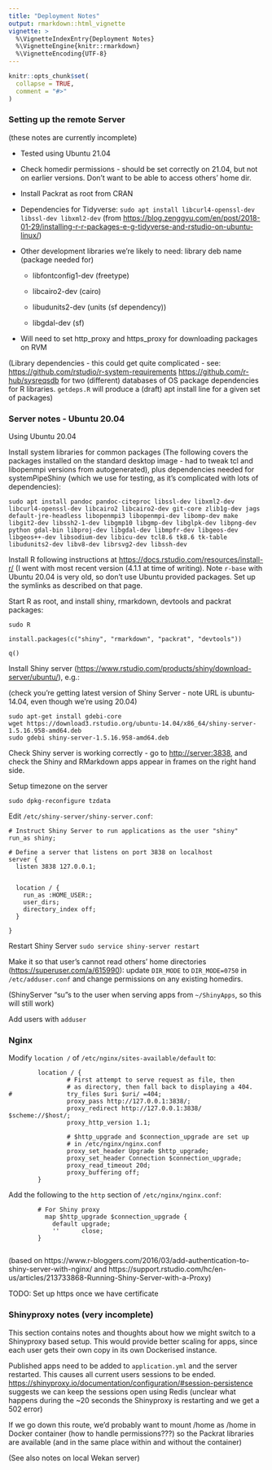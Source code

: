 ```yaml
---
title: "Deployment Notes"
output: rmarkdown::html_vignette
vignette: >
  %\VignetteIndexEntry{Deployment Notes}
  %\VignetteEngine{knitr::rmarkdown}
  %\VignetteEncoding{UTF-8}
---
```


```r
knitr::opts_chunk$set(
  collapse = TRUE,
  comment = "#>"
)
```


### Setting up the remote Server

(these notes are currently incomplete)

-   Tested using Ubuntu 21.04

-   Check homedir permissions - should be set correctly on 21.04, but not on earlier versions. Don't want to be able to access others' home dir.

-   Install Packrat as root from CRAN

-   Dependencies for Tidyverse: `sudo apt install libcurl4-openssl-dev libssl-dev libxml2-dev` (from <https://blog.zenggyu.com/en/post/2018-01-29/installing-r-r-packages-e-g-tidyverse-and-rstudio-on-ubuntu-linux/>)

-   Other development libraries we're likely to need: library deb name (package needed for)

    -   libfontconfig1-dev (freetype)

    -   libcairo2-dev (cairo)

    -   libudunits2-dev (units (sf dependency))

    -   libgdal-dev (sf)

-   Will need to set http_proxy and https_proxy for downloading packages on RVM

(Library dependencies - this could get quite complicated - see: <https://github.com/rstudio/r-system-requirements> <https://github.com/r-hub/sysreqsdb> for two (different) databases of OS package dependencies for R libraries. `getdeps.R` will produce a (draft) apt install line for a given set of packages)

### Server notes - Ubuntu 20.04

Using Ubuntu 20.04

Install system libraries for common packages (The following covers the packages installed on the standard desktop image - had to tweak tcl and libopenmpi versions from autogenerated), plus dependencies needed for systemPipeShiny (which we use for testing, as it's complicated with lots of dependencies):

    sudo apt install pandoc pandoc-citeproc libssl-dev libxml2-dev libcurl4-openssl-dev libcairo2 libcairo2-dev git-core zlib1g-dev jags default-jre-headless libopenmpi3 libopenmpi-dev libomp-dev make libgit2-dev libssh2-1-dev libgmp10 libgmp-dev libglpk-dev libpng-dev python gdal-bin libproj-dev libgdal-dev libmpfr-dev libgeos-dev libgeos++-dev libsodium-dev libicu-dev tcl8.6 tk8.6 tk-table libudunits2-dev libv8-dev librsvg2-dev libssh-dev

Install R following instructions at <https://docs.rstudio.com/resources/install-r/> (I went with most recent version (4.1.1 at time of writing). Note `r-base` with Ubuntu 20.04 is very old, so don't use Ubuntu provided packages. Set up the symlinks as described on that page.

Start R as root, and install shiny, rmarkdown, devtools and packrat packages:

`sudo R`

`install.packages(c("shiny", "rmarkdown", "packrat", "devtools"))`

`q()`

Install Shiny server (<https://www.rstudio.com/products/shiny/download-server/ubuntu/>), e.g.:

(check you're getting latest version of Shiny Server - note URL is ubuntu-14.04, even though we're using 20.04)

    sudo apt-get install gdebi-core
    wget https://download3.rstudio.org/ubuntu-14.04/x86_64/shiny-server-1.5.16.958-amd64.deb
    sudo gdebi shiny-server-1.5.16.958-amd64.deb

Check Shiny server is working correctly - go to <http://server:3838>, and check the Shiny and RMarkdown apps appear in frames on the right hand side.

Setup timezone on the server

`sudo dpkg-reconfigure tzdata`

Edit `/etc/shiny-server/shiny-server.conf`:

    # Instruct Shiny Server to run applications as the user "shiny"
    run_as shiny;

    # Define a server that listens on port 3838 on localhost
    server {
      listen 3838 127.0.0.1;


      location / {
        run_as :HOME_USER:;
        user_dirs;
        directory_index off;
      }

    }

Restart Shiny Server `sudo service shiny-server restart`

Make it so that user's cannot read others' home directories (<https://superuser.com/a/615990>): update `DIR_MODE` to `DIR_MODE=0750` in `/etc/adduser.conf` and change permissions on any existing homedirs.

(ShinyServer "su"s to the user when serving apps from `~/ShinyApps`, so this will still work)

Add users with `adduser`

### Nginx

Modify `location /` of `/etc/nginx/sites-available/default` to:

```
        location / {
                # First attempt to serve request as file, then
                # as directory, then fall back to displaying a 404.
#               try_files $uri $uri/ =404;
                proxy_pass http://127.0.0.1:3838/;
                proxy_redirect http://127.0.0.1:3838/ $scheme://$host/;
                proxy_http_version 1.1;

                # $http_upgrade and $connection_upgrade are set up
                # in /etc/nginx/nginx.conf
                proxy_set_header Upgrade $http_upgrade;
                proxy_set_header Connection $connection_upgrade;
                proxy_read_timeout 20d;
                proxy_buffering off;
        }

```

Add the following to the `http` section of `/etc/nginx/nginx.conf`:


```
        # For Shiny proxy
          map $http_upgrade $connection_upgrade {
            default upgrade;
            ''      close;
        }


```

(based on https://www.r-bloggers.com/2016/03/add-authentication-to-shiny-server-with-nginx/ and https://support.rstudio.com/hc/en-us/articles/213733868-Running-Shiny-Server-with-a-Proxy)

TODO: Set up https once we have certificate

### Shinyproxy notes (very incomplete)

This section contains notes and thoughts about how we might switch to a Shinyproxy based setup. This would provide better scaling for apps, since each user gets their own copy in its own Dockerised instance.

Published apps need to be added to `application.yml` and the server restarted. This causes all current users sessions to be ended. <https://shinyproxy.io/documentation/configuration/#session-persistence> suggests we can keep the sessions open using Redis (unclear what happens during the \~20 seconds the Shinyproxy is restarting and we get a 502 error)

If we go down this route, we'd probably want to mount /home as /home in Docker container (how to handle permissions???) so the Packrat libraries are available (and in the same place within and without the container)

(See also notes on local Wekan server)
